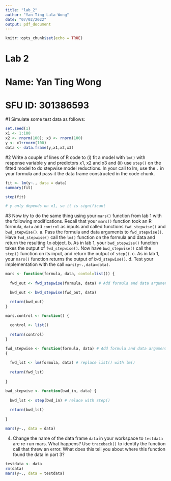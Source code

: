```yaml
---
title: "lab_2"
author: "Yan Ting Lala Wong"
date: "07/02/2022"
output: pdf_document
---
```


```r
knitr::opts_chunk$set(echo = TRUE)
```

# Lab 2
# Name: Yan Ting Wong
# SFU ID: 301386593

#1 
Simulate some test data as follows:
```r
set.seed(1)
x1 <- 1:100
x2 <- rnorm(100); x3 <- rnorm(100)
y <- x1+rnorm(100)
data <- data.frame(y,x1,x2,x3)
```

#2 
Write a couple of lines of R code to (i) fit a model with `lm()`
with response variable y and predictors x1, x2 and x3 and (ii) use
`step()` on the fitted model to do stepwise model reductions.
In your call to lm, use the `.` in your formula and pass it the 
data frame constructed in the code chunk.
```r
fit <- lm(y~., data = data)
summary(fit)

step(fit)

# y only depends on x1, so it is significant
```


#3
Now try to do the same thing using your `mars()` function from lab
1 with the following modifications. 
Recall that your `mars()` function
took an R formula, `data` and `control` as inputs 
and called functions `fwd_stepwise()` and `bwd_stepwise()`.
    a. Pass the formula and data arguments to `fwd_stepwise()`. 
    Have `fwd_stepwise()` call the `lm()` function on the
    formula and data and return the resulting `lm` object.
    b. As in lab 1, your `bwd_stepwise()` function takes the output
    of `fwd_stepwise()`. Now have `bwd_stepwise()` call the 
    `step()` function on its input, and return the output of `step()`.
    c. As in lab 1, your `mars()` function returns the output of `bwd_stepwise()`. 
    d. Test your implementation with the call `mars(y~.,data=data)`.
```r
mars <- function(formula, data, contol=list()) {
  
  fwd_out <- fwd_stepwise(formula, data) # Add formula and data arguments

  bwd_out <- bwd_stepwise(fwd_out, data)

  return(bwd_out) 
}

mars.control <- function() {
  
  control <- list()
  
  return(control)
}

fwd_stepwise <- function(formula, data) # Add formula and data arguments
{
  
  fwd_lst <- lm(formula, data) # replace list() with lm()
  
  return(fwd_lst)
  
}

bwd_stepwise <- function(bwd_in, data) {
  
  bwd_lst <- step(bwd_in) # relace with step()
  
  return(bwd_lst)
  
}

mars(y~., data = data)
```

4. Change the name of the data frame `data` in your workspace
to `testdata` are re-run mars. What happens? Use `traceback()`
to identify the function call that threw an error. What does this
tell you about where this function found the data in part 3?
```r
testdata <- data
rm(data)
mars(y~., data = testdata)
```

